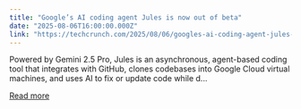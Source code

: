 ```yaml
---
title: "Google’s AI coding agent Jules is now out of beta"
date: "2025-08-06T16:00:00.000Z"
link: "https://techcrunch.com/2025/08/06/googles-ai-coding-agent-jules-is-now-out-of-beta/"
---
```


Powered by Gemini 2.5 Pro, Jules is an asynchronous, agent-based coding tool that integrates with GitHub, clones codebases into Google Cloud virtual machines, and uses AI to fix or update code while d...

[Read more](https://techcrunch.com/2025/08/06/googles-ai-coding-agent-jules-is-now-out-of-beta/)
